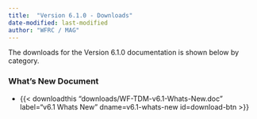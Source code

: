 ```yaml
---
title:  "Version 6.1.0 - Downloads"
date-modified: last-modified
author: "WFRC / MAG"
---
```


The downloads for the Version 6.1.0 documentation is shown below by category.

### What's New Document

 - {{< downloadthis "downloads/WF-TDM-v6.1-Whats-New.doc"
label="v6.1 Whats New" dname=v6.1-whats-new id=download-btn >}}


